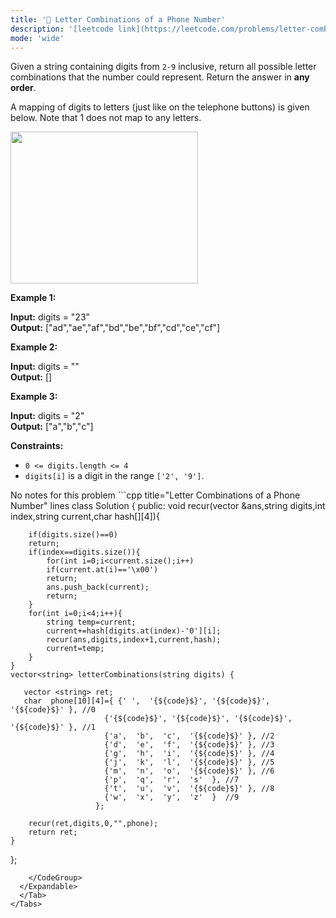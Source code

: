 ```yaml
---
title: '🧀 Letter Combinations of a Phone Number'
description: '[leetcode link](https://leetcode.com/problems/letter-combinations-of-a-phone-number/description/)'
mode: 'wide'
---
```

<Tabs>
  <Tab title="Question" icon="circle-question" iconType="regular">
    <Card>
      <p>Given a string containing digits from <code>2-9</code> inclusive, return all possible letter combinations that the number could represent. Return the answer in <strong>any order</strong>.</p>  <p>A mapping of digits to letters (just like on the telephone buttons) is given below. Note that 1 does not map to any letters.</p> <img alt="" src="https://assets.leetcode.com/uploads/2022/03/15/1200px-telephone-keypad2svg.png" style="width: 300px; height: 243px;" />  <p><strong class="example">Example 1:</strong></p>   <strong>Input:</strong> digits = &quot;23&quot; <br/> <strong>Output:</strong> [&quot;ad&quot;,&quot;ae&quot;,&quot;af&quot;,&quot;bd&quot;,&quot;be&quot;,&quot;bf&quot;,&quot;cd&quot;,&quot;ce&quot;,&quot;cf&quot;]   <p><strong class="example">Example 2:</strong></p>   <strong>Input:</strong> digits = &quot;&quot; <br/> <strong>Output:</strong> []   <p><strong class="example">Example 3:</strong></p>   <strong>Input:</strong> digits = &quot;2&quot; <br/> <strong>Output:</strong> [&quot;a&quot;,&quot;b&quot;,&quot;c&quot;]    <p><strong>Constraints:</strong></p>  <ul>  <li><code>0 &lt;= digits.length &lt;= 4</code></li>  <li><code>digits[i]</code> is a digit in the range <code>[&#39;2&#39;, &#39;9&#39;]</code>.</li> </ul> 
    </Card>
  </Tab>
  <Tab title="Solution" icon="lightbulb" iconType="regular" >
    <Card>
      No notes for this problem
    </Card>
  <Expandable title="code">
    <CodeGroup dropdown>
```cpp title="Letter Combinations of a Phone Number" lines
class Solution {
public:
    void recur(vector<string> &ans,string digits,int index,string current,char hash[][4]){
        
        if(digits.size()==0)
        return;
   		if(index==digits.size()){
   		    for(int i=0;i<current.size();i++)
   		    if(current.at(i)=='\x00')
   		    return;
   			ans.push_back(current);
   			return;
   		}
   		for(int i=0;i<4;i++){
   			string temp=current;
   			current+=hash[digits.at(index)-'0'][i];
   			recur(ans,digits,index+1,current,hash);
   			current=temp;
   		}
   	}	
	vector<string> letterCombinations(string digits) {
        
       vector <string> ret;
       char  phone[10][4]={ {' ',  '{${code}$}', '{${code}$}', '{${code}$}' }, //0
                         {'{${code}$}', '{${code}$}', '{${code}$}', '{${code}$}' }, //1
                         {'a',  'b',  'c',  '{${code}$}' }, //2
                         {'d',  'e',  'f',  '{${code}$}' }, //3
                         {'g',  'h',  'i',  '{${code}$}' }, //4
                         {'j',  'k',  'l',  '{${code}$}' }, //5
                         {'m',  'n',  'o',  '{${code}$}' }, //6
                         {'p',  'q',  'r',  's'  }, //7
                         {'t',  'u',  'v',  '{${code}$}' }, //8
                         {'w',  'x',  'y',  'z'  }  //9
                       };

        recur(ret,digits,0,"",phone);
        return ret;
    }
};
```
    </CodeGroup>
  </Expandable>
  </Tab>
</Tabs>